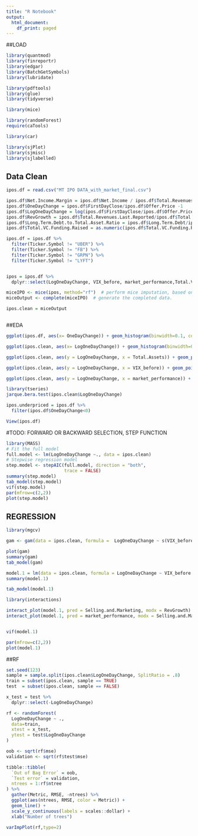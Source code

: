 ```yaml
---
title: "R Notebook"
output:
  html_document:
    df_print: paged
---
```


##LOAD
```r
library(quantmod)
library(finreportr)
library(edgar)
library(BatchGetSymbols)
library(lubridate)

library(pdftools)
library(glue)
library(tidyverse)

library(mice)

library(randomForest)
require(caTools)

library(car)

library(sjPlot)
library(sjmisc)
library(sjlabelled)
```


## Data Clean
```r


ipos.df = read.csv("MT IPO DATA_with_market_final.csv")

ipos.df$Net.Income.Margin = ipos.df$Net.Income / ipos.df$Total.Revenues.Last.Reported
ipos.df$OneDayChange = ipos.df$FirstDayClose/ipos.df$Offer.Price -1
ipos.df$LogOneDayChange = log(ipos.df$FirstDayClose/ipos.df$Offer.Price)
ipos.df$RevGrowth = ipos.df$Total.Revenues.Last.Reported/ipos.df$Total.Revenues.in.Previous.Year-1
ipos.df$Long.Term.Debt.to.Total.Asset.Ratio = ipos.df$Long.Term.Debt/ipos.df$Total.Assets
ipos.df$Total.VC.Funding.Raised = as.numeric(ipos.df$Total.VC.Funding.Raised)/1000

ipos.df = ipos.df %>%
  filter(Ticker.Symbol != "UBER") %>%
  filter(Ticker.Symbol != "FB") %>%
  filter(Ticker.Symbol != "GRPN") %>%
  filter(Ticker.Symbol != "LYFT")


ipos = ipos.df %>% 
  dplyr::select(LogOneDayChange, VIX_before, market_performance,Total.VC.Funding.Raised, Total.Revenues.Last.Reported, Total.Assets,Long.Term.Debt, Long.Term.Debt.to.Total.Asset.Ratio, Selling.and.Marketing, Total.Operating.Expenses, Net.Income, Net.Income.Margin, Type.of.Security, Investment.Bank..Lead.Left., Additional.Lead.Underwriters, RevGrowth, Proceeds)

miceIPO <- mice(ipos, method="rf")  # perform mice imputation, based on random forests.
miceOutput <- complete(miceIPO)  # generate the completed data.

ipos.clean = miceOutput



```

##EDA
```r
ggplot(ipos.df, aes(x= OneDayChange)) + geom_histogram(binwidth=0.1, colour="black", aes(y=..count..), position = "stack") + theme_minimal()

ggplot(ipos.clean, aes(x= LogOneDayChange)) + geom_histogram(binwidth=0.1, colour="black", aes(y=..count..), position = "stack") + theme_minimal()

ggplot(ipos.clean, aes(y = LogOneDayChange, x = Total.Assets)) + geom_point() + theme_minimal() +   geom_smooth(method='lm', formula= y~x)

ggplot(ipos.clean, aes(y = LogOneDayChange, x = VIX_before)) + geom_point() + theme_minimal() +   geom_smooth(method='lm', formula= y~x)

ggplot(ipos.clean, aes(y = LogOneDayChange, x = market_performance)) + geom_point() + theme_minimal() +   geom_smooth(method='lm', formula= y~x)

library(tseries)
jarque.bera.test(ipos.clean$LogOneDayChange)

ipos.underpriced = ipos.df %>% 
  filter(ipos.df$OneDayChange<0)

View(ipos.df)

```


#TODO: FORWARD OR BACKWARD SELECTION, STEP FUNCTION
```r
library(MASS)
# Fit the full model 
full.model <- lm(LogOneDayChange ~., data = ipos.clean)
# Stepwise regression model
step.model <- stepAIC(full.model, direction = "both", 
                      trace = FALSE)
summary(step.model)
tab_model(step.model)
vif(step.model)
par(mfrow=c(2,2))
plot(step.model)
```


## REGRESSION
```r
library(mgcv)

gam <- gam(data = ipos.clean, formula =  LogOneDayChange ~ s(VIX_before) + s(market_performance) + s(Total.Revenues.Last.Reported) + s(Total.Assets) + s(Selling.and.Marketing) + s(Net.Income) + s(Net.Income.Margin) + s(RevGrowth) + s(Total.VC.Funding.Raised) +s(Long.Term.Debt) +s(Proceeds) + Investment.Bank..Lead.Left.)

plot(gam)
summary(gam)
tab_model(gam)

model.1 = lm(data = ipos.clean, formula = LogOneDayChange ~ VIX_before + market_performance  + Selling.and.Marketing + Net.Income.Margin + RevGrowth + Total.Assets + log(Proceeds) + Type.of.Security  + Selling.and.Marketing:RevGrowth + market_performance:Selling.and.Marketing)
summary(model.1)

tab_model(model.1)


```

```r

library(interactions)

interact_plot(model.1, pred = Selling.and.Marketing, modx = RevGrowth)
interact_plot(model.1, pred = market_performance, modx = Selling.and.Marketing)


vif(model.1)

par(mfrow=c(2,2))
plot(model.1)


```

##RF
```r
set.seed(123)
sample = sample.split(ipos.clean$LogOneDayChange, SplitRatio = .8)
train = subset(ipos.clean, sample == TRUE)
test  = subset(ipos.clean, sample == FALSE)

x_test = test %>%
  dplyr::select(-LogOneDayChange)

rf <- randomForest(
  LogOneDayChange ~ .,
  data=train,
  xtest = x_test,
  ytest = test$LogOneDayChange
)

oob <- sqrt(rf$mse)
validation <- sqrt(rf$test$mse)

tibble::tibble(
  `Out of Bag Error` = oob,
  `Test error` = validation,
  ntrees = 1:rf$ntree
) %>%
  gather(Metric, RMSE, -ntrees) %>%
  ggplot(aes(ntrees, RMSE, color = Metric)) +
  geom_line() +
  scale_y_continuous(labels = scales::dollar) +
  xlab("Number of trees")

varImpPlot(rf,type=2)

```
